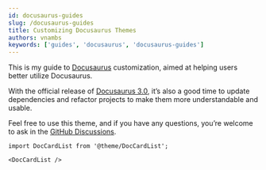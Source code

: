 ```yaml
---
id: docusaurus-guides
slug: /docusaurus-guides
title: Customizing Docusaurus Themes
authors: vnambs
keywords: ['guides', 'docusaurus', 'docusaurus-guides']
---
```


This is my guide to [Docusaurus](https://docusaurus.io/) customization, aimed at helping users better utilize Docusaurus.

With the official release of [Docusaurus 3.0](https://docusaurus.io/zh-CN/blog/releases/3.0), it’s also a good time to update dependencies and refactor projects to make them more understandable and usable.

Feel free to use this theme, and if you have any questions, you’re welcome to ask in the [GitHub Discussions](https://github.com/kuizuo/blog/discussions).

```mdx-code-block
import DocCardList from '@theme/DocCardList';

<DocCardList />
```

